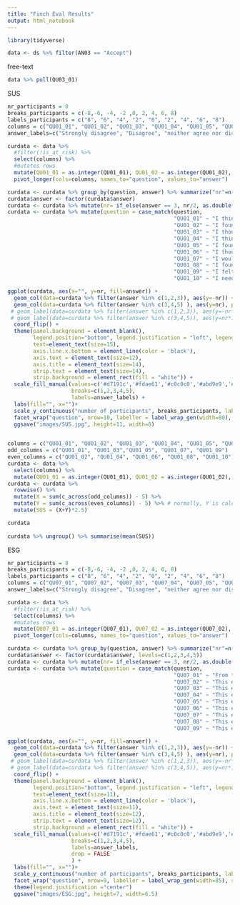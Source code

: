 ```yaml
---
title: "Finch Eval Results"
output: html_notebook
---
```


```r
library(tidyverse)

data <- ds %>% filter(AN03 == "Accept")
```

free-text
```r
data %>% pull(QU03_01)
```

SUS

```r
nr_participants = 8
breaks_participants = c(-8,-6, -4, -2 ,0, 2, 4, 6, 8)
labels_participants = c("8", "6", "4", "2", "0", "2", "4", "6", "8")
columns = c("QU01_01", "QU01_02", "QU01_03", "QU01_04", "QU01_05", "QU01_06", "QU01_07", "QU01_08", "QU01_09", "QU01_10")
answer_labels=c("Strongly disagree", "Disagree", "neither agree nor disagree", "Agree", "Strongly agree")

curdata <- data %>% 
  #filter(!is_at_risk) %>%
  select(columns) %>%
  #mutates rows
  mutate(QU01_01 = as.integer(QU01_01), QU01_02 = as.integer(QU01_02), QU01_03 = as.integer(QU01_03), QU01_04 = as.integer(QU01_04), QU01_05 = as.integer(QU01_05), QU01_06 = as.integer(QU01_06), QU01_07 = as.integer(QU01_07), QU01_08 = as.integer(QU01_08), QU01_09 = as.integer(QU01_09), QU01_10 = as.integer(QU01_10), .keep="unused") %>%
  pivot_longer(cols=columns, names_to="question", values_to="answer")

curdata <- curdata %>% group_by(question, answer) %>% summarize("nr"=n())
curdata$answer <- factor(curdata$answer)
curdata <- curdata %>% mutate(nr= if_else(answer == 3, nr/2, as.double(nr)))
curdata <- curdata %>% mutate(question = case_match(question, 
                                                    "QU01_01" ~ "I think that I would like to use this system frequently.",
                                                    "QU01_02" ~ "I found the system unnecessarily complex. (reversed)",
                                                    "QU01_03" ~ "I thought the system was easy to use.",
                                                    "QU01_04" ~ "I think that I would need the support of a technical person to be able to use this system. (reversed)",
                                                    "QU01_05" ~ "I found the various functions in this system were well integrated.",
                                                    "QU01_06" ~ "I thought there was too much inconsistency in this system. (reversed)",
                                                    "QU01_07" ~ "I would imagine that most people would learn to use this system very quickly.",
                                                    "QU01_08" ~ "I found the system very cumbersome to use. (reversed)",
                                                    "QU01_09" ~ "I felt very confident using the system.",
                                                    "QU01_10" ~ "I needed to learn a lot of things before I could get going with this system (reversed)"))

ggplot(curdata, aes(x="", y=nr, fill=answer)) + 
  geom_col(data=curdata %>% filter(answer %in% c(1,2,3)), aes(y=-nr)) + 
  geom_col(data=curdata %>% filter(answer %in% c(3,4,5) ), aes(y=nr), position = position_stack(reverse = TRUE)) + 
 # geom_label(data=curdata %>% filter(answer %in% c(1,2,3)), aes(y=-nr*1.7, label=nr))+
 # geom_label(data=curdata %>% filter(answer %in% c(3,4,5)), aes(y=nr*1.5, label=nr))+
  coord_flip() + 
  theme(panel.background = element_blank(), 
        legend.position="bottom", legend.justification = "left", legend.margin = margin(t = 0, r = 0, b = 0, l = -25, unit = "mm"),
        text=element_text(size=15),
        axis.line.x.bottom = element_line(color = 'black'),
        axis.text = element_text(size=12),
        axis.title = element_text(size=14),
        strip.text = element_text(size=14),
        strip.background = element_rect(fill = "white")) +
  scale_fill_manual(values=c('#d7191c','#fdae61','#c0c0c0','#abd9e9','#2c7bb6'), 
                    breaks=c(1,2,3,4,5),
                    labels=answer_labels) +
  labs(fill="", x="")+
  scale_y_continuous("number of participants", breaks_participants, labels=labels_participants, limits=c(-nr_participants,nr_participants)) +
  facet_wrap("question", nrow=10, labeller = label_wrap_gen(width=80), scales="free")
  ggsave("images/SUS.jpg", height=11, width=8)
  
```

```r
columns = c("QU01_01", "QU01_02", "QU01_03", "QU01_04", "QU01_05", "QU01_06", "QU01_07", "QU01_08", "QU01_09", "QU01_10")
odd_columns = c("QU01_01", "QU01_03","QU01_05", "QU01_07", "QU01_09")
even_columns = c("QU01_02", "QU01_04", "QU01_06", "QU01_08", "QU01_10")
curdata <- data %>% 
  select(columns) %>%
  mutate(QU01_01 = as.integer(QU01_01), QU01_02 = as.integer(QU01_02), QU01_03 = as.integer(QU01_03), QU01_04 = as.integer(QU01_04), QU01_05 = as.integer(QU01_05), QU01_06 = as.integer(QU01_06), QU01_07 = as.integer(QU01_07), QU01_08 = as.integer(QU01_08), QU01_09 = as.integer(QU01_09), QU01_10 = as.integer(QU01_10), .keep="unused")
curdata <- curdata %>%
  rowwise() %>%
  mutate(X = sum(c_across(odd_columns)) - 5) %>%
  mutate(Y = sum(c_across(even_columns)) - 5) %>% # normally, Y is calculated reversed, but our numbers are already reversed
  mutate(SUS = (X+Y)*2.5)

curdata
  
curdata %>% ungroup() %>% summarise(mean(SUS))
```

ESG
```r
nr_participants = 8
breaks_participants = c(-8,-6, -4, -2 ,0, 2, 4, 6, 8)
labels_participants = c("8", "6", "4", "2", "0", "2", "4", "6", "8")
columns = c("QU07_01", "QU07_02", "QU07_03", "QU07_04", "QU07_05", "QU07_06", "QU07_07", "QU07_08", "QU07_09")
answer_labels=c("Strongly disagree", "Disagree", "neither agree nor disagree", "Agree", "Strongly agree")

curdata <- data %>% 
  #filter(!is_at_risk) %>%
  select(columns) %>%
  #mutates rows
  mutate(QU07_01 = as.integer(QU07_01), QU07_02 = as.integer(QU07_02), QU07_03 = as.integer(QU07_03), QU07_04 = as.integer(QU07_04), QU07_05 = as.integer(QU07_05), QU07_06 = as.integer(QU07_06), QU07_07 = as.integer(QU07_07), QU07_08 = as.integer(QU07_08), QU07_09 = as.integer(QU07_09), .keep="unused") %>%
  pivot_longer(cols=columns, names_to="question", values_to="answer")

curdata <- curdata %>% group_by(question, answer) %>% summarize("nr"=n())
curdata$answer <- factor(curdata$answer, levels=c(1,2,3,4,5))
curdata <- curdata %>% mutate(nr= if_else(answer == 3, nr/2, as.double(nr)))
curdata <- curdata %>% mutate(question = case_match(question, 
                                                    "QU07_01" ~ "From the explanation, I understand how the model works.",
                                                    "QU07_02" ~ "This explanation of how the model works is satisfying.",
                                                    "QU07_03" ~ "This explanation of how the model works has sufficient detail.",
                                                    "QU07_04" ~ "This explanation seems complete.",
                                                    "QU07_05" ~ "This explanation shows me how accurate the model is.",
                                                    "QU07_06" ~ "This explanation shows me how reliable the model is.",
                                                    "QU07_07" ~ "This explanation tells me how to use the model.",
                                                    "QU07_08" ~ "This explanation is useful to my goals.",
                                                    "QU07_09" ~ "This explanation helps me know when I should trust and not trust the model."))

ggplot(curdata, aes(x="", y=nr, fill=answer)) + 
  geom_col(data=curdata %>% filter(answer %in% c(1,2,3)), aes(y=-nr)) + 
  geom_col(data=curdata %>% filter(answer %in% c(3,4,5) ), aes(y=nr), position = position_stack(reverse = TRUE)) + 
 # geom_label(data=curdata %>% filter(answer %in% c(1,2,3)), aes(y=-nr*1.7, label=nr))+
 # geom_label(data=curdata %>% filter(answer %in% c(3,4,5)), aes(y=nr*1.5, label=nr))+
  coord_flip() + 
  theme(panel.background = element_blank(), 
        legend.position="bottom", legend.justification = "left", legend.margin = margin(t = 0, r = 0, b = 0, l = 0, unit = "mm"),
        text=element_text(size=11),
        axis.line.x.bottom = element_line(color = 'black'),
        axis.text = element_text(size=11),
        axis.title = element_text(size=12),
        strip.text = element_text(size=12),
        strip.background = element_rect(fill = "white")) +
  scale_fill_manual(values=c('#d7191c','#fdae61','#c0c0c0','#abd9e9','#2c7bb6'), 
                    breaks=c(1,2,3,4,5),
                    labels=answer_labels,
                    drop = FALSE
                    ) +
  labs(fill="", x="")+
  scale_y_continuous("number of participants", breaks_participants, labels=labels_participants, limits=c(-nr_participants,nr_participants)) +
  facet_wrap("question", nrow=9, labeller = label_wrap_gen(width=85), scales="free") +
  theme(legend.justification ="center")
  ggsave("images/ESG.jpg", height=7, width=6.5)
  
```